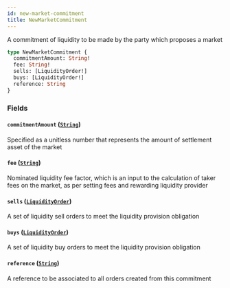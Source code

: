 ```yaml
---
id: new-market-commitment
title: NewMarketCommitment
---
```



A commitment of liquidity to be made by the party which proposes a market

```graphql
type NewMarketCommitment {
  commitmentAmount: String!
  fee: String!
  sells: [LiquidityOrder!]
  buys: [LiquidityOrder!]
  reference: String
}
```


### Fields

#### `commitmentAmount` ([`String`](/docs/v0.47/graphql/scalars/string))

Specified as a unitless number that represents the amount of settlement asset of the market


#### `fee` ([`String`](/docs/v0.47/graphql/scalars/string))

Nominated liquidity fee factor, which is an input to the calculation of
taker fees on the market, as per setting fees and rewarding liquidity provider


#### `sells` ([`LiquidityOrder`](/docs/v0.47/graphql/objects/liquidity-order))

A set of liquidity sell orders to meet the liquidity provision obligation


#### `buys` ([`LiquidityOrder`](/docs/v0.47/graphql/objects/liquidity-order))

A set of liquidity buy orders to meet the liquidity provision obligation


#### `reference` ([`String`](/docs/v0.47/graphql/scalars/string))

A reference to be associated to all orders created from this commitment




